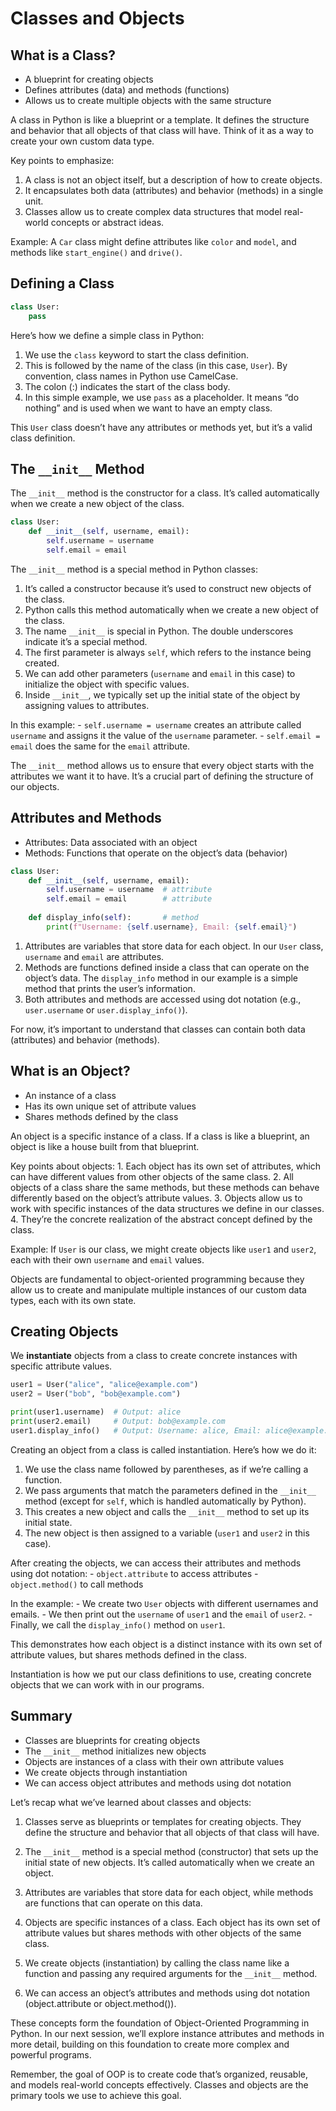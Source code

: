# Classes and Objects

## What is a Class?

- A blueprint for creating objects
- Defines attributes (data) and methods (functions)
- Allows us to create multiple objects with the same structure

::: {.notes}
A class in Python is like a blueprint or a template. It defines the structure and behavior that all objects of that class will have. Think of it as a way to create your own custom data type.

Key points to emphasize:

1. A class is not an object itself, but a description of how to create objects.
2. It encapsulates both data (attributes) and behavior (methods) in a single unit.
3. Classes allow us to create complex data structures that model real-world concepts or abstract ideas.

Example: 
A `Car` class might define attributes like `color` and `model`, and methods like `start_engine()` and `drive()`.
:::


## Defining a Class

```python
class User:
    pass
```

::: {.notes}
Here's how we define a simple class in Python:

1. We use the `class` keyword to start the class definition.
2. This is followed by the name of the class (in this case, `User`). By convention, class names in Python use CamelCase.
3. The colon (:) indicates the start of the class body.
4. In this simple example, we use `pass` as a placeholder. It means "do nothing" and is used when we want to have an empty class.

This `User` class doesn't have any attributes or methods yet, but it's a valid class definition.
:::


## The `__init__` Method

The `__init__` method is the constructor for a class. It's called automatically when we create a new object of the class.

```python
class User:
    def __init__(self, username, email):
        self.username = username
        self.email = email
```

::: {.notes}
The `__init__` method is a special method in Python classes:

1. It's called a constructor because it's used to construct new objects of the class.
2. Python calls this method automatically when we create a new object of the class.
3. The name `__init__` is special in Python. The double underscores indicate it's a special method.
4. The first parameter is always `self`, which refers to the instance being created.
5. We can add other parameters (`username` and `email` in this case) to initialize the object with specific values.
6. Inside `__init__`, we typically set up the initial state of the object by assigning values to attributes.

In this example:
- `self.username = username` creates an attribute called `username` and assigns it the value of the `username` parameter.
- `self.email = email` does the same for the `email` attribute.

The `__init__` method allows us to ensure that every object starts with the attributes we want it to have. It's a crucial part of defining the structure of our objects.
:::


## Attributes and Methods

- Attributes: Data associated with an object
- Methods: Functions that operate on the object's data (behavior)

```python
class User:
    def __init__(self, username, email):
        self.username = username  # attribute
        self.email = email        # attribute
    
    def display_info(self):       # method
        print(f"Username: {self.username}, Email: {self.email}")
```

::: {.notes}

1. Attributes are variables that store data for each object. In our `User` class, `username` and `email` are attributes.
2. Methods are functions defined inside a class that can operate on the object's data. The `display_info` method in our example is a simple method that prints the user's information.
3. Both attributes and methods are accessed using dot notation (e.g., `user.username` or `user.display_info()`).

For now, it's important to understand that classes can contain both data (attributes) and behavior (methods).
:::


## What is an Object?

- An instance of a class
- Has its own unique set of attribute values
- Shares methods defined by the class

::: {.notes}
An object is a specific instance of a class. If a class is like a blueprint, an object is like a house built from that blueprint. 

Key points about objects:
1. Each object has its own set of attributes, which can have different values from other objects of the same class.
2. All objects of a class share the same methods, but these methods can behave differently based on the object's attribute values.
3. Objects allow us to work with specific instances of the data structures we define in our classes.
4. They're the concrete realization of the abstract concept defined by the class.

Example: If `User` is our class, we might create objects like `user1` and `user2`, each with their own `username` and `email` values.

Objects are fundamental to object-oriented programming because they allow us to create and manipulate multiple instances of our custom data types, each with its own state.
:::


## Creating Objects

We **instantiate** objects from a class to create concrete instances with specific attribute values.

```python
user1 = User("alice", "alice@example.com")
user2 = User("bob", "bob@example.com")

print(user1.username)  # Output: alice
print(user2.email)     # Output: bob@example.com
user1.display_info()   # Output: Username: alice, Email: alice@example.com
```

::: {.notes}
Creating an object from a class is called instantiation. Here's how we do it:

1. We use the class name followed by parentheses, as if we're calling a function.
2. We pass arguments that match the parameters defined in the `__init__` method (except for `self`, which is handled automatically by Python).
3. This creates a new object and calls the `__init__` method to set up its initial state.
4. The new object is then assigned to a variable (`user1` and `user2` in this case).

After creating the objects, we can access their attributes and methods using dot notation:
- `object.attribute` to access attributes
- `object.method()` to call methods

In the example:
- We create two `User` objects with different usernames and emails.
- We then print out the `username` of `user1` and the `email` of `user2`.
- Finally, we call the `display_info()` method on `user1`.

This demonstrates how each object is a distinct instance with its own set of attribute values, but shares methods defined in the class.

Instantiation is how we put our class definitions to use, creating concrete objects that we can work with in our programs.
:::


## Summary

- Classes are blueprints for creating objects
- The `__init__` method initializes new objects
- Objects are instances of a class with their own attribute values
- We create objects through instantiation
- We can access object attributes and methods using dot notation

::: {.notes}
Let's recap what we've learned about classes and objects:

1. Classes serve as blueprints or templates for creating objects. They define the structure and behavior that all objects of that class will have.

2. The `__init__` method is a special method (constructor) that sets up the initial state of new objects. It's called automatically when we create an object.

3. Attributes are variables that store data for each object, while methods are functions that can operate on this data.

4. Objects are specific instances of a class. Each object has its own set of attribute values but shares methods with other objects of the same class.

5. We create objects (instantiation) by calling the class name like a function and passing any required arguments for the `__init__` method.

6. We can access an object's attributes and methods using dot notation (object.attribute or object.method()).

These concepts form the foundation of Object-Oriented Programming in Python. In our next session, we'll explore instance attributes and methods in more detail, building on this foundation to create more complex and powerful programs.

Remember, the goal of OOP is to create code that's organized, reusable, and models real-world concepts effectively. Classes and objects are the primary tools we use to achieve this goal.
:::